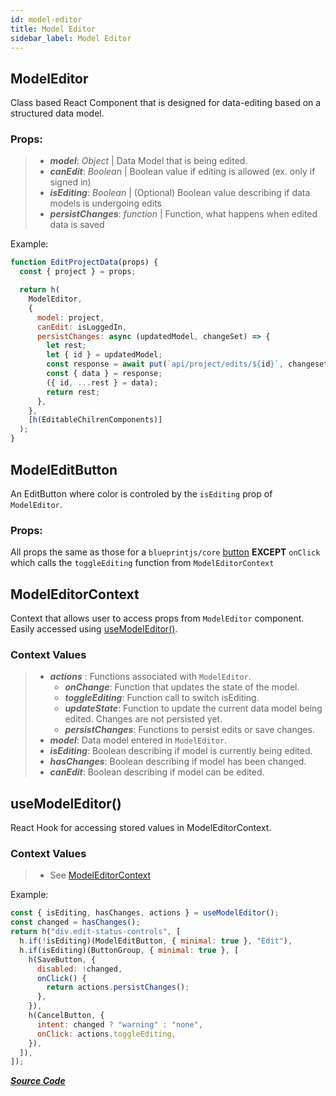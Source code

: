 ```yaml
---
id: model-editor
title: Model Editor
sidebar_label: Model Editor
---
```


## ModelEditor

Class based React Component that is designed for data-editing based on a structured data model.

### Props:

> - _**model**_: _Object_ | Data Model that is being edited.
> - _**canEdit**_: _Boolean_ | Boolean value if editing is allowed (ex. only if signed in)
> - _**isEditing**_: _Boolean_ | (Optional) Boolean value describing if data models is undergoing edits
> - _**persistChanges**_: _function_ | Function, what happens when edited data is saved

Example:

```jsx
function EditProjectData(props) {
  const { project } = props;

  return h(
    ModelEditor,
    {
      model: project,
      canEdit: isLoggedIn,
      persistChanges: async (updatedModel, changeSet) => {
        let rest;
        let { id } = updatedModel;
        const response = await put(`api/project/edits/${id}`, changeset);
        const { data } = response;
        ({ id, ...rest } = data);
        return rest;
      },
    },
    [h(EditableChilrenComponents)]
  );
}
```

## ModelEditButton

An EditButton where color is controled by the `isEditing` prop of `ModelEditor`.

### Props:

All props the same as those for a `blueprintjs/core` [button](https://blueprintjs.com/docs/#core/components/button) **EXCEPT** `onClick` which calls the `toggleEditing` function from `ModelEditorContext`

## ModelEditorContext

Context that allows user to access props from `ModelEditor` component. Easily accessed using [useModelEditor()](model-editor#usemodeleditor).

### Context Values

> - _**actions**_ : Functions associated with `ModelEditor`.
>   - _**onChange**_: Function that updates the state of the model.
>   - _**toggleEditing**_: Function call to switch isEditing.
>   - _**updateState**_: Function to update the current data model being edited. Changes are not persisted yet.
>   - _**persistChanges**_: Functions to persist edits or save changes.
> - _**model**_: Data model entered in `ModelEditor`.
> - _**isEditing**_: Boolean describing if model is currently being edited.
> - _**hasChanges**_: Boolean describing if model has been changed.
> - _**canEdit**_: Boolean describing if model can be edited.

## useModelEditor()

React Hook for accessing stored values in ModelEditorContext.

### Context Values

> - See [ModelEditorContext](model-editor#context-values)

Example:

```jsx
const { isEditing, hasChanges, actions } = useModelEditor();
const changed = hasChanges();
return h("div.edit-status-controls", [
  h.if(!isEditing)(ModelEditButton, { minimal: true }, "Edit"),
  h.if(isEditing)(ButtonGroup, { minimal: true }, [
    h(SaveButton, {
      disabled: !changed,
      onClick() {
        return actions.persistChanges();
      },
    }),
    h(CancelButton, {
      intent: changed ? "warning" : "none",
      onClick: actions.toggleEditing,
    }),
  ]),
]);
```

[_**Source Code**_](https://github.com/UW-Macrostrat/ui-components/blob/72fcba180bbbdac2884e3a50bd84b97e680c7884/src/model-editor.ts)
